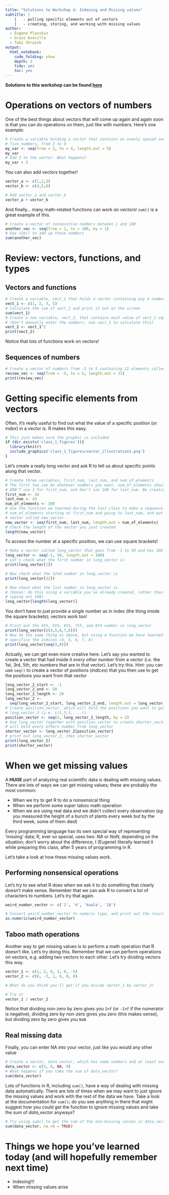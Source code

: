 ```yaml
---
title: "Solutions to Workshop 4: Indexing and Missing values"
subtitle: |
    |   - pulling specific elements out of vectors
    |   - creating, storing, and working with missing values
author:
  - Eugene Plavskin
  - Grace Avecilla
  - Tobi Shraink
output:
  html_notebook:
    code_folding: show
    depth: 3
    tidy: yes
    toc: yes
---
```

**Solutions to this workshop can be found [here](Solutions_Workshop_4.nb.html)**

# Operations on vectors of numbers

One of the best things about vectors that will come up again and again soon is that you can do operations on them, just like with numbers. Here's one example:
```r
# Create a variable holding a vector that contains an evenly spaced sequence of
# five numbers, from 2 to 4
my_var <- seq(from = 2, to = 4, length.out = 5)
my_var
# Add 3 to the vector. What happens?
my_var + 3
```

You can also add vectors together!
```r
vector_a <- c(1,2,3)
vector_b <- c(4,5,6)

# Add vector_a and vector_b
vector_a + vector_b
```

And finally... many math-related functions can work on vectors! `sum()` is a great example of this.
```r
# Create a vector of consecutive numbers between 1 and 100
another_vec <- seq(from = 1, to = 100, by = 1)
# Use sum() to add up those numbers
sum(another_vec)
```

# Review: vectors, functions, and types

## Vectors and functions
```r
# Create a variable, vect_1 that holds a vector containing any 4 numbers
vect_1 <- c(1, 2, 3, 5)
# Calculate the sum of vect_1 and print it out on the screen
sum(vect_1)
# Create a new variable, vect_2, that contains each value of vect_1 squared
# (Don't manually enter the numbers, use vect_1 to calculate this)
vect_2 <- vect_1^2
print(vect_2)
```

Notice that lots of functions work on vectors!

## Sequences of numbers

```r
# Create a vector of numbers from -5 to 5 containing 21 elements called review_vec
review_vec <- seq(from = -5, to = 5, length.out = 21)
print(review_vec)
```


# Getting specific elements from vectors

Often, it's really useful to find out what the value of a specific position (or *index*) in a vector is. R makes this easy.
```r
# This just makes sure the graphic is included
if (dir.exists('class_1_figures')){
  library(knitr)
  include_graphics('class_1_figures/vector_illustration1.png')
}
```

Let's create a really long vector and ask R to tell us about specific points along that vector.
```r
# Create three variables, first_num, last_num, and num_of_elements
# The first two can be whatever numbers you want, num_of_elements should be 100
# DON'T use 1 for first_num, and don't use 100 for last_num. Be creative.
first_num <- 34
last_num <- 43
num_of_elements <- 100
# Use the function we learned during the last class to make a sequence of length
# num_of_elements starting at first_num and going to last_num, and put that in a
# vector called new_vector
new_vector <- seq(first_num, last_num, length.out = num_of_elements)
# Check the length of the vector you just created
length(new_vector)
```

To access the number at a specific position, we can use square brackets!
```r
# Make a vector called long_vector that goes from -1 to 50 and has 100 numbers inside
long_vector <- seq(-1, 50, length.out = 100)
# Let's check what the first number in long_vector is
print(long_vector[1])

# Now check what the 32nd number in long_vector is
print(long_vector[32])
```


```r
# Now check what the last number in long_vector is
# (bonus: do this using a variable you've already created, rather than just
# typing out 100)
long_vector[length(long_vector)]

```

You don't have to just provide a single number as in index (the thing inside the square brackets); vectors work too!
```r
# Print out the 4th, 5th, 6th, 7th, and 8th number in long_vector
print(long_vector[c(4,5,6,7,8)])
# Now do the same thing as above, but using a function we have learned today to
# specificy the indices (4, 5, 6, 7, 8)
print(long_vector[seq(4,8)])
```

Actually, we can get even more creative here. Let's say you wanted to create a vector that had inside it *every other number* from a vector (*i.e.* the 1st, 3rd, 5th, etc numbers that are in that vector). Let's try this.
Hint: you can use `seq()` to create a vector of positions (*indices*) that you then use to get the positions you want from that vector
```r
long_vector_2_start <- -1
long_vector_2_end <- 50
long_vector_2_length <- 20
long_vector_2 <-
  seq(long_vector_2_start, long_vector_2_end, length.out = long_vector_2_length)
# Create position_vector, which will hold the positions you want to get out of
# long_vector_2 (i.e. c(1,3,5,....))
position_vector <- seq(1, long_vector_2_length, by = 2)
# Use long_vector together with position_vector to create shorter_vector, which
# will hold every othern number from long_vector
shorter_vector <- long_vector_2[position_vector]
# print out long_vector_2, then shorter_vector
print(long_vector_2)
print(shorter_vector)
```

# When we get missing values

A **HUGE** part of analyzing real scientific data is dealing with missing values. There are lots of ways we can get missing values; these are probably the most common:

* When we try to get R to do a nonsensical thing
* When we perform some super taboo math operation
* When we are using real data and we didn't collect every observation (*eg* you measured the height of a bunch of plants every week but by the third week, some of them died)

Every programming language has its own special way of representing 'missing' data; R, ever so special, uses two: *NA* or *NaN*, depending on the situation; don't worry about the difference, I (Eugene) literally learned it while preparing this class, after 5 years of programming in R.

Let's take a look at how these missing values work.

## Performing nonsensical operations
Let's try to see what R does when we ask it to do something that clearly doesn't make sense. Remember that we can ask R to convert a list of characters to numbers. Let's try that again.
```r
weird_number_vector <- c('1', '4', 'koala', '18')

# Convert weird_number_vector to numeric type, and print out the result
as.numeric(weird_number_vector)
```

## Taboo math operations
Another way to get missing values is to perform a math operation that R doesn't like. Let's try doing this. Remember that we can perform operations on vectors, e.g. adding two vectors to each other. Let's try dividing vectors this way.
```r
vector_1 <- c(1, 2, 0, 3, 0, -5)
vector_2 <- c(0, -3, 1, 6, 0, 0)

# What do you think you'll get if you divide vector_1 by vector_2?

# Try it
vector_1 / vector_2
```
Notice that dividing non-zero by zero gives you `Inf` (or `-Inf` if the numerator is negative), dividing zero by non-zero gives you zero (this makes sense), but dividing zero by zero gives you `NaN`

## Real missing data
Finally, you can enter NA into your vector, just like you would any other value
```r
# Create a vector, data_vector, which has some numbers and at least one NA value
data_vector <- c(3, 8, NA, 9)
# What happens if you take the sum of data_vector?
sum(data_vector)
```

Lots of functions in R, including `sum()`, have a way of dealing with missing data automatically. There are lots of times when we may want to just ignore the missing values and work with the rest of the data we have. Take a look at the documentation for `sum()`; do you see anything in there that might suggest how you could get the function to ignore missing values and take the sum of *data_vector* anyways?
```r
# Try using sum() to get the sum of the non-missing values in data_vector
sum(data_vector, na.rm = TRUE)
```

# Things we hope you've learned today (and will hopefully remember next time)

* Indexing!!!
* When missing values arise
